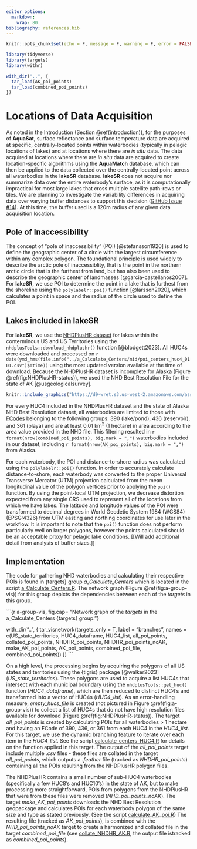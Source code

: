 ```yaml
---
editor_options: 
  markdown: 
    wrap: 80
bibliography: references.bib
---
```


```r
knitr::opts_chunk$set(echo = F, message = F, warning = F, error = FALSE)
```

```r
library(tidyverse)
library(targets)
library(withr)

with_dir("..", {
  tar_load(AK_poi_points)
  tar_load(combined_poi_points)
})
```

# Locations of Data Acquisition

As noted in the Introduction (Section \@ref(introduction)), for the purposes of
**AquaSat**, surface reflectance and surface temperature data are acquired at
specific, centrally-located points within waterbodies (typically in pelagic
locations of lakes) and at locations where there are *in situ* data. The data
acquired at locations where there are *in situ* data are acquired to create
location-specific algorithms using the **AquaMatch** database, which can then be
applied to the data collected over the centrally-located point across all
waterbodies in the **lakeSR** database. **lakeSR** does not acquire nor
summarize data over the entire waterbody's surface, as it is computationally
impractical for most large lakes that cross multiple satellite path-rows or
tiles. We are planning to investigate the variability differences in acquiring
data over varying buffer distances to support this decision ([GitHub Issue
#14](https://github.com/rossyndicate/lakeSR/issues/14)). At this time, the
buffer used is a 120m radius of any given data acquisition location.

## Pole of Inaccessibility

The concept of "pole of inaccessibility" (POI) [@stefansson1920] is used to
define the geographic center of a circle with the largest circumference within
any complex polygon. The foundational principle is used widely to describe the
arctic pole of inaccessiblity, that is the point in the northern arctic circle
that is the furthest from land, but has also been used to describe the
geographic center of landmasses [@garcia-castellanos2007]. For **lakeSR**, we
use POI to determine the point in a lake that is furthest from the shoreline
using the `polylabelr::poi()` function [@larsson2020], which calculates a point
in space and the radius of the circle used to define the POI.

## Lakes included in lakeSR

For **lakeSR**, we use the [NHDPlusHR
dataset](https://www.usgs.gov/national-hydrography/nhdplus-high-resolution) for
lakes within the conterminous US and US Territories using the
`nhdplusTools::download_nhdplushr()` function [@blodgett2023]. All HUC4s were
downloaded and processed on
`r date(ymd_hms(file.info("../a_Calculate_Centers/mid/poi_centers_huc4_0101.csv")$mtime))`
using the most updated version available at the time of download. Because the
NHDPlusHR dataset is incomplete for Alaska (Figure \@ref(fig:NHDPlusHR-status)),
we used the NHD Best Resolution File for the state of AK [@usgeologicalsurvey].

```r
knitr::include_graphics("https://d9-wret.s3.us-west-2.amazonaws.com/assets/palladium/production/s3fs-public/media/images/NHDPlusHRStatus_Web_20220707_0.png")
```

For every HUC4 included in the NHDPlusHR dataset and the state of Alaska NHD
Best Resolution dataset, all waterbodies are limited to those with
[FCodes](https://files.hawaii.gov/dbedt/op/gis/data/NHD%20Complete%20FCode%20Attribute%20Value%20List.pdf)
belonging to the following groups: 390 (lake/pond), 436 (reservoir), and 361
(playa) and are at least 0.01 km^2^ (1 hectare) in area according to the area
value provided in the NHD file. This filtering resulted in
`r format(nrow(combined_poi_points), big.mark = ",")` waterbodies included in
our dataset, including `r format(nrow(AK_poi_points), big.mark = ",")` from
Alaska.

For each waterbody, the POI and distance-to-shore radius was calculated using
the `polylabelr::poi()` function. In order to accurately calculate
distance-to-shore, each waterbody was converted to the proper Universal
Transverse Mercator (UTM) projection calculated from the mean longitudinal value
of the polygon vertices prior to applying the `poi()` function. By using the
point-local UTM projection, we decrease distortion expected from any single CRS
used to represent all of the locations from which we have lakes. The latitude
and longitude values of the POI were transformed to decimal degrees in World
Geodetic System 1984 (WGS84) (EPSG:4326) from UTM easting and northing
coordinates for use later in the workflow. It is
important to note that the `poi()` function does not perform particularly well
on larger polygons, however the points calculated should be an acceptable proxy
for pelagic lake conditions. [[Will add additional detail from analysis of
buffer sizes.]]

## Implementation

The code for gathering NHD waterbodies and calculating their respective POIs is
found in {targets} group *a_Calculate_Centers* which is located in the script
[a_Calculate_Centers.R](https://github.com/steeleb/lakeSR/blob/main/a_Calculate_Centers.R).
The network graph (Figure \@ref(fig:a-group-vis)) for this group depicts the
dependencies between each of the *targets* in this group.

```{r a-group-vis, fig.cap= "Network graph of the *targets* in the a_Calculate_Centers {targets} group."}

with_dir("..", {
  tar_visnetwork(targets_only = T, label = "branches",
             names = c(US_state_territories, 
                       HUC4_dataframe,
                       HUC4_list,
                       all_poi_points,
                       collated_poi_points,
                       NHDHR_poi_points,
                       NHDHR_poi_points_noAK,
                       make_AK_poi_points,
                       AK_poi_points,
                       combined_poi_file,
                       combined_poi_points))
  })
```

On a high level, the processing begins by acquiring the polygons of all US
states and territories using the {tigris} package [@walker2023]
(*US_state_territories*). These polygons are used to acquire a list HUC4s that
intersect with each municipal boundary using the `nhdplusTools::get_huc()`
function (*HUC4_dataframe*), which are then reduced to distinct HUC4's and
transformed into a vector of HUC4s (*HUC4_list*). As an error-handling measure,
*empty_hucs_file* is created (not pictured in Figure \@ref(fig:a-group-vis)) to
collect a list of HUC4s that do not have high resolution files available for
download (Figure \@ref(fig:NHDPlusHR-status)). The target *all_poi_points* is
created by calculating POIs for all waterbodies \> 1 hectare and having an FCode
of 390, 436, or 361 from each HUC4 in the *HUC4_list.* For this target, we use
the dynamic branching feature to iterate over each item in the *HUC4_list*. See
the script
[calculate_centers_HUC4.R](https://github.com/rossyndicate/lakeSR/blob/main/a_Calculate_Centers/src/calculate_centers_HUC4.R)
for details on the function applied in this target. The output of the
*all_poi_points* target include multiple *.csv* files - these files are collated
in the target *all_poi_points*, which outputs a *.feather* file (tracked as
*NHDHR_poi_points*) containing all the POIs resulting from the NHDPlusHR polygon
files.

The NHDPlusHR contains a small number of sub-HUC4 waterbodies (specifically a
few HUC8's and HUC10's) in the state of AK, but to make processing more
straightforward, POIs from polygons from the NHDPlusHR that were from these
files were removed (*NHD_poi_points_noAK*). The target *make_AK_poi_points*
downloads the NHD Best Resolution geopackage and calculates POIs for each
waterbody polygon of the same size and type as stated previously. (See the
script
[calculate_AK_poi.R](https://github.com/rossyndicate/lakeSR/blob/main/a_Calculate_Centers/src/calculate_AK_poi.R))
The resulting file (tracked as *AK_poi_points*), is combined with the
*NHD_poi_points_noAK* target to create a harmonized and collated file in the
target *combined_poi_file* (see
[collate_NHDHR_AK.R](https://github.com/rossyndicate/lakeSR/blob/main/a_Calculate_Centers/src/collate_NHDHR_AK.R),
the output file istracked as *combined_poi_points*).
